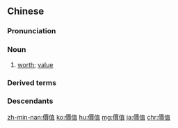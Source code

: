 {{also|價値|价值|価値}}

==Chinese==
{{zh-forms|s=价值}}

===Pronunciation===
{{zh-pron
|m=jiàzhí
|c=gaa3 zik6
|h=pfs=ka-chhṳ̍t/ka-ta̍t
|h_note=ka-chhṳ̍t - literary; ka-ta̍t - vernacular
|mn=qz,tw,xm:kè-ta̍t/zz:kèe-ta̍t/qz,xm:kà-ti̍t/zz:kèe-ti̍t
|ma=y
|cat=n
}}

===Noun===
{{zh-noun}}

# [[worth]]; [[value]] {{zh-mw|m:個}}

===Derived terms===
{{zh-der|風險價值|價值觀|價值規律|價值連城|價值量|價值形式|市場價值|新聞價值|有價值}}

===Descendants===
{{CJKV||かち|가치|giá trị|s=価値|h=價値}}

{{zh-cat|Elementary}}

[[zh-min-nan:價值]]
[[ko:價值]]
[[hu:價值]]
[[mg:價值]]
[[ja:價值]]
[[chr:價值]]